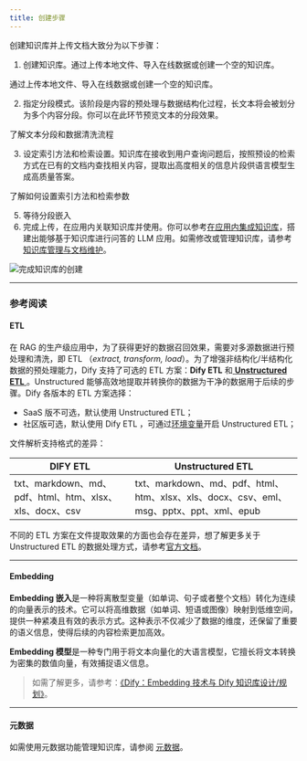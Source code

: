 ```yaml
---
title: 创建步骤
---
```


创建知识库并上传文档大致分为以下步骤：

1. 创建知识库。通过上传本地文件、导入在线数据或创建一个空的知识库。

<Card title="导入内容数据" icon="link" href="/guides/knowledge-base/import-content-data">
  通过上传本地文件、导入在线数据或创建一个空的知识库。
</Card>

2. 指定分段模式。该阶段是内容的预处理与数据结构化过程，长文本将会被划分为多个内容分段。你可以在此环节预览文本的分段效果。

<Card title="文本分段和清洗" icon="link" href="/guides/knowledge-base/chunking-and-cleaning-text">
  了解文本分段和数据清洗流程
</Card>

3. 设定索引方法和检索设置。知识库在接收到用户查询问题后，按照预设的检索方式在已有的文档内查找相关内容，提取出高度相关的信息片段供语言模型生成高质量答案。

<Card title="设置索引方法" icon="link" href="/guides/knowledge-base/setting-indexing-methods">
  了解如何设置索引方法和检索参数
</Card>

5. 等待分段嵌入
6. 完成上传，在应用内关联知识库并使用。你可以参考[在应用内集成知识库](/guides/knowledge-base/integrate-knowledge-within-application)，搭建出能够基于知识库进行问答的 LLM 应用。如需修改或管理知识库，请参考[知识库管理与文档维护](/guides/knowledge-base/knowledge-and-documents-maintenance/)。

![完成知识库的创建](https://assets-docs.dify.ai/2024/12/a3362a1cd384cb2b539c9858de555518.png)

***

### 参考阅读

#### ETL

在 RAG 的生产级应用中，为了获得更好的数据召回效果，需要对多源数据进行预处理和清洗，即 ETL （_extract, transform, load_）。为了增强非结构化/半结构化数据的预处理能力，Dify 支持了可选的 ETL 方案：**Dify ETL** 和[ ](https://docs.unstructured.io/welcome)[**Unstructured ETL** ](https://unstructured.io/)。Unstructured 能够高效地提取并转换你的数据为干净的数据用于后续的步骤。Dify 各版本的 ETL 方案选择：

* SaaS 版不可选，默认使用 Unstructured ETL；
* 社区版可选，默认使用 Dify ETL ，可通过[环境变量](https://docs.dify.ai/v/zh-hans/getting-started/install-self-hosted/environments#zhi-shi-ku-pei-zhi)开启 Unstructured ETL；

文件解析支持格式的差异：

| DIFY ETL                                       | Unstructured ETL                                                         |
| ---------------------------------------------- | ------------------------------------------------------------------------ |
| txt、markdown、md、pdf、html、htm、xlsx、xls、docx、csv | txt、markdown、md、pdf、html、htm、xlsx、xls、docx、csv、eml、msg、pptx、ppt、xml、epub |

不同的 ETL 方案在文件提取效果的方面也会存在差异，想了解更多关于 Unstructured ETL 的数据处理方式，请参考[官方文档](https://docs.unstructured.io/open-source/core-functionality/partitioning)。

***

#### **Embedding**

**Embedding 嵌入**是一种将离散型变量（如单词、句子或者整个文档）转化为连续的向量表示的技术。它可以将高维数据（如单词、短语或图像）映射到低维空间，提供一种紧凑且有效的表示方式。这种表示不仅减少了数据的维度，还保留了重要的语义信息，使得后续的内容检索更加高效。

**Embedding 模型**是一种专门用于将文本向量化的大语言模型，它擅长将文本转换为密集的数值向量，有效捕捉语义信息。

> 如需了解更多，请参考：[《Dify：Embedding 技术与 Dify 知识库设计/规划》](https://mp.weixin.qq.com/s/vmY_CUmETo2IpEBf1nEGLQ)。

***

#### **元数据**

如需使用元数据功能管理知识库，请参阅 [元数据](https://docs.dify.ai/zh-hans/guides/knowledge-base/metadata)。

